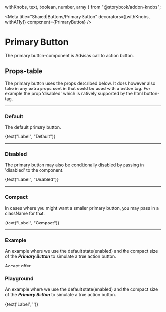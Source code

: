   withKnobs,
  text,
  boolean,
  number,
  array
} from "@storybook/addon-knobs";


<Meta
  title="Shared|Buttons/Primary Button"
  decorators={[withKnobs, withA11y]}
  component={PrimaryButton}
/>

<div className="headline">

# Primary Button

</div>

The primary button-component is Advisas call to action button.

## Props-table

The primary button uses the props described below. It does however also take in any extra props sent in that could be used with a button tag.
For example the prop 'disabled' which is natively supported by the html button-tag.

<Props of={PrimaryButton} />

---

### Default

The default primary button.

<Preview>
  <Story name="Default">
    <PrimaryButton>{text("Label", "Default")}</PrimaryButton>
  </Story>
</Preview>

---

### Disabled

The primary button may also be conditionally disabled by passing in 'disabled' to the component.

<Preview>
  <Story name="Disabled">
    <PrimaryButton disabled>{text("Label", "Disabled")}</PrimaryButton>
  </Story>
</Preview>

---

### Compact

In cases where you might want a smaller primary button, you may pass in a className for that.

<Preview>
  <Story name="Compact">
    <PrimaryButton className="btn--compact">
      {text("Label", "Compact")}
    </PrimaryButton>
  </Story>
</Preview>

---

### Example

An example where we use the default state(enabled) and the compact size of the **_Primary Button_** to simulate a true action button.

<Preview>
  <Story name="Example">
    <PrimaryButton className="btn--compact">Accept offer</PrimaryButton>
  </Story>
</Preview>

### Playground

An example where we use the default state(enabled) and the compact size of the **_Primary Button_** to simulate a true action button.

<Preview>
  <Story name="Playground">
    <PrimaryButton disabled={boolean('Disabled', false)} className={text('CSS-class', '')}>{text('Label', '')}</PrimaryButton>
  </Story>
</Preview>

